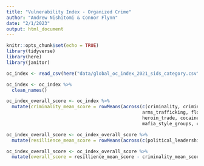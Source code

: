 ```yaml
---
title: "Vulnerability Index - Organized Crime"
author: "Andrew Nishitomi & Connor Flynn"
date: "2/1/2023"
output: html_document
---
```


```r
knitr::opts_chunk$set(echo = TRUE)
library(tidyverse)
library(here)
library(janitor)
```

```r
oc_index <- read_csv(here("data/global_oc_index_2021_sids_category.csv"))
```

```r
oc_index <- oc_index %>% 
  clean_names()
```


```r
oc_index_overall_score <- oc_index %>% 
  mutate(criminality_mean_score = rowMeans(across(c(criminality, criminal_markets, human_trafficking, human_smuggling, 
                                                  arms_trafficking, flora_crimes, fauna_crimes, non_renewable_resource_crimes,
                                                  heroin_trade, cocaine_trade, cannabis_trade, synthetic_drug_trade, criminal_actors,
                                                  mafia_style_groups, criminal_networks, state_embedded_actors, foreign_actors))))
```


```r
oc_index_overall_score <- oc_index_overall_score %>% 
  mutate(resillience_mean_score = rowMeans(across(c(political_leadership_and_governance, government_transparency_and_accountability,international_cooperation, national_policies_and_laws, judicial_system_and_detention, law_enforcement, territorial_integrity, anti_money_laundering, economic_regulatory_capacity, victim_and_witness_support, prevention, non_state_actors))))
```


```r
oc_index_overall_score <- oc_index_overall_score %>% 
  mutate(overall_score = resillience_mean_score - criminality_mean_score)
```

